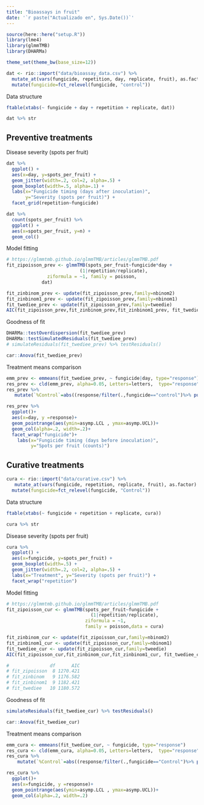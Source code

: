 ```yaml
---
title: "Bioassays in fruit"
date: '`r paste("Actualizado en", Sys.Date())`'
---
```


```r
source(here::here("setup.R"))
library(lme4)
library(glmmTMB)
library(DHARMa)

theme_set(theme_bw(base_size=12))
```

```r
dat <- rio::import("data/bioassay_data.csv") %>%
  mutate_at(vars(fungicide, repetition, day, replicate, fruit), as.factor) %>% 
  mutate(fungicide=fct_relevel(fungicide, "control"))
```

Data structure

```r
ftable(xtabs(~ fungicide + day + repetition + replicate, dat))
```

```r
dat %>% str
```

## Preventive treatments

Disease severity (spots per fruit)

```r
dat %>% 
  ggplot() + 
  aes(x=day, y=spots_per_fruit) + 
  geom_jitter(width=.2, col=2, alpha=.5) + 
  geom_boxplot(width=.5, alpha=.1) + 
  labs(x="Fungicide timing (days after inoculation)", 
       y="Severity (spots per fruit)") + 
  facet_grid(repetition~fungicide)
```

```r
dat %>% 
  count(spots_per_fruit) %>% 
  ggplot() + 
  aes(x=spots_per_fruit, y=n) + 
  geom_col()
```

Model fitting

```r
# https://glmmtmb.github.io/glmmTMB/articles/glmmTMB.pdf
fit_zipoisson_prev <- glmmTMB(spots_per_fruit~fungicide*day +
                           (1|repetition/replicate),
               ziformula = ~1, family = poisson,
             dat)
```

```r
fit_zinbinom_prev <- update(fit_zipoisson_prev,family=nbinom2)
fit_zinbinom1_prev <- update(fit_zipoisson_prev,family=nbinom1)
fit_twediee_prev <- update(fit_zipoisson_prev,family=tweedie)
AIC(fit_zipoisson_prev,fit_zinbinom_prev,fit_zinbinom1_prev, fit_twediee_prev)
```

Goodness of fit

```r
DHARMa::testOverdispersion(fit_twediee_prev)
DHARMa::testSimulatedResiduals(fit_twediee_prev)
# simulateResiduals(fit_twediee_prev) %>% testResiduals()
```

```r
car::Anova(fit_twediee_prev)
```

Treatment means comparison

```r
emm_prev <- emmeans(fit_twediee_prev, ~ fungicide|day, type="response") 
res_prev <- cld(emm_prev, alpha=0.05, Letters=letters,  type="response")
res_prev %>% 
   mutate(`%Control`=abs((response/filter(.,fungicide=="control")%>% pull(response)-1)*100)) 

res_prev %>% 
  ggplot()+
  aes(x=day, y =response)+
  geom_pointrange(aes(ymin=asymp.LCL , ymax=asymp.UCL))+
  geom_col(alpha=.2, width=.2)+
  facet_wrap("fungicide")+
    labs(x="Fungicide timing (days before inoculation)", 
         y="Spots per fruit (counts)")

```

## Curative treatments

```r
cura <- rio::import("data/curative.csv") %>% 
   mutate_at(vars(fungicide, repetition, replicate, fruit), as.factor) %>% 
  mutate(fungicide=fct_relevel(fungicide, "Control")) 
```

Data structure

```r
ftable(xtabs(~ fungicide + repetition + replicate, cura))
```

```r
cura %>% str
```

Disease severity (spots per fruit)

```r
cura %>% 
  ggplot() + 
  aes(x=fungicide, y=spots_per_fruit) + 
  geom_boxplot(width=.5) + 
  geom_jitter(width=.2, col=2, alpha=.5) + 
  labs(x="Treatment", y="Severity (spots per fruit)") + 
  facet_wrap("repetition")
```

Model fitting

```r
# https://glmmtmb.github.io/glmmTMB/articles/glmmTMB.pdf
fit_zipoisson_cur <- glmmTMB(spots_per_fruit~fungicide +
                               (1|repetition/replicate),
                             ziformula = ~1, 
                             family = poisson,data = cura)
```

```r
fit_zinbinom_cur <- update(fit_zipoisson_cur,family=nbinom2)
fit_zinbinom1_cur <- update(fit_zipoisson_cur,family=nbinom1)
fit_twediee_cur <- update(fit_zipoisson_cur,family=tweedie)
AIC(fit_zipoisson_cur,fit_zinbinom_cur,fit_zinbinom1_cur, fit_twediee_cur)

#               df      AIC
# fit_zipoisson  8 1270.421
# fit_zinbinom   9 1176.582
# fit_zinbinom1  9 1182.421
# fit_twediee   10 1180.572
```

Goodness of fit

```r
simulateResiduals(fit_twediee_cur) %>% testResiduals()
```

```r
car::Anova(fit_twediee_cur)
```

Treatment means comparison

```r
emm_cura <- emmeans(fit_twediee_cur, ~ fungicide, type="response") 
res_cura <- cld(emm_cura, alpha=0.05, Letters=letters,  type="response")
res_cura %>% 
    mutate(`%Control`=abs((response/filter(.,fungicide=="Control")%>% pull(response)-1)*100)) 

res_cura %>% 
  ggplot()+
  aes(x=fungicide, y =response)+
  geom_pointrange(aes(ymin=asymp.LCL , ymax=asymp.UCL))+
  geom_col(alpha=.2, width=.2)
```
